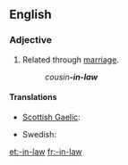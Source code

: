 {{also|in-law}}
==English==

===Adjective===
{{en-adj|-|pos=-[[in]]-[[law]]}}

# {{postpositive}} Related through [[marriage]].
#: ''cousin'''-in-law'''''

====Translations====
{{trans-top|related through marriage}}
* [[Scottish Gaelic]]: {{t-|gd|-cèile|xs=Scottish Gaelic}}
{{trans-mid}}
* Swedish: {{t|sv|svär-}}
{{trans-bottom}}

[[et:-in-law]]
[[fr:-in-law]]